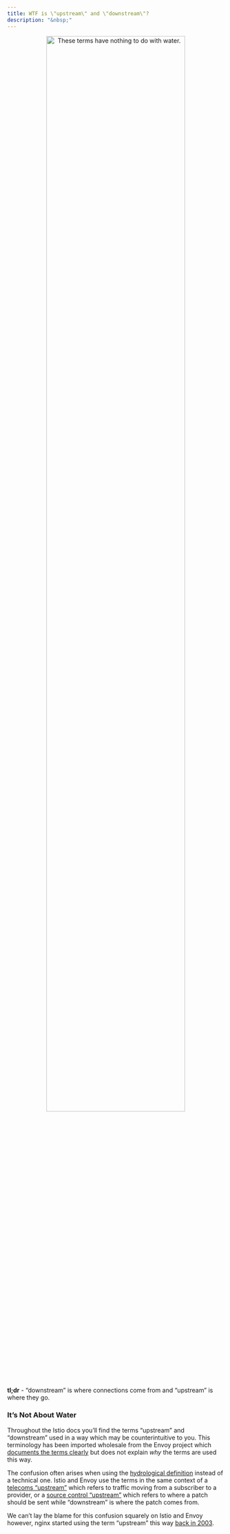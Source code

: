```yaml
---
title: WTF is \"upstream\" and \"downstream\"?
description: "&nbsp;"
---
```


::: {style="text-align: center"}
[![These terms have _nothing_ to do with water.](media/river.png "A wild river surrounded by trees with mountains in the distance and the word NOPE written over top of it in large block letters."){width=80% #fig-river}](https://pixabay.com/photos/river-rocks-trees-conifer-stones-5765785/)
:::

::: {.callout-tip appearance="simple" icon=false}
**tl;dr** - "downstream" is where connections come from and "upstream" is where they go.
:::

### It's Not About Water

Throughout the Istio docs you'll find the terms "upstream" and "downstream" used in a way which may be counterintuitive to you. This terminology has been imported wholesale from the Envoy project which [documents the terms clearly](https://www.envoyproxy.io/docs/envoy/latest/intro/arch_overview/intro/terminology#terminology) but does not explain _why_ the terms are used this way.

The confusion often arises when using the [hydrological definition](https://en.wikipedia.org/wiki/Current_(hydrology)) instead of a technical one. Istio and Envoy use the terms in the same context of a [telecoms "upstream"](https://en.wikipedia.org/wiki/Upstream_(networking)) which refers to traffic moving from a subscriber to a provider, or a [source control "upstream"](https://www.atlassian.com/git/tutorials/git-forks-and-upstreams) which refers to where a patch should be sent while "downstream" is where the patch comes from.

We can't lay the blame for this confusion squarely on Istio and Envoy however, nginx started using the term "upstream" this way [back in 2003](https://github.com/nginx/nginx/commit/dc479b4d98d5b65b78689c5282a31c70efadd928).
